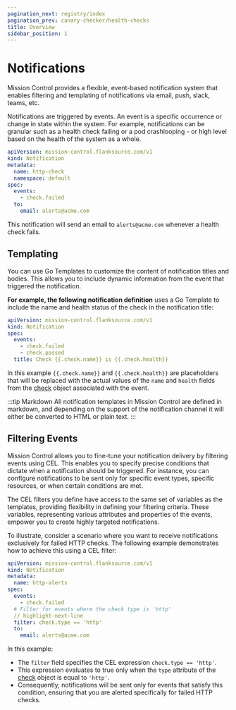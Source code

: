 ```yaml
---
pagination_next: registry/index
pagination_prev: canary-checker/health-checks
title: Overview
sidebar_position: 1
---
```



# Notifications

Mission Control provides a flexible, event-based notification system that enables filtering and templating of notifications via email, push, slack, teams, etc.

Notifications are triggered by events. An event is a specific occurrence or change in state within the system. For example, notifications can be granular such as a health check failing or a pod crashlooping - or high level based on the health of the system as a whole.


```yaml title="check-failed.yaml"
apiVersion: mission-control.flanksource.com/v1
kind: Notification
metadata:
  name: http-check
  namespace: default
spec:
  events:
    - check.failed
  to:
    email: alerts@acme.com
```

This notification will send an email to `alerts@acme.com` whenever a health check fails.

<Notification/>


## Templating

You can use Go Templates to customize the content of notification titles and bodies. This allows you to include dynamic information from the event that triggered the notification.

**For example, the following notification definition** uses a Go Template to include the name and health status of the check in the notification title:

```yaml title="notification-template"
apiVersion: mission-control.flanksource.com/v1
kind: Notification
spec:
  events:
    - check.failed
    - check.passed
  title: Check {{.check.name}} is {{.check.health}}
```

In this example `{{.check.name}}` and `{{.check.health}}` are placeholders that will be replaced with the actual values of the `name` and `health` fields from the [check](/reference/canary-checker/check) object associated with the event.


:::tip Markdown
All notification templates in Mission Control are defined in markdown, and depending on the support of the notification channel it will either be converted to HTML or plain text.
:::

## Filtering Events

Mission Control allows you to fine-tune your notification delivery by filtering events using <CommonLink to="cel">CEL</CommonLink>. This enables you to specify precise conditions that dictate when a notification should be triggered. For instance, you can configure notifications to be sent only for specific event types, specific resources, or when certain conditions are met.

The CEL filters you define have access to the same set of variables as the templates, providing flexibility in defining your filtering criteria. These variables, representing various attributes and properties of the events, empower you to create highly targeted notifications.

To illustrate, consider a scenario where you want to receive notifications exclusively for failed HTTP checks. The following example demonstrates how to achieve this using a CEL filter:

```yaml title="filter-http.yaml"
apiVersion: mission-control.flanksource.com/v1
kind: Notification
metadata:
  name: http-alerts
spec:
  events:
    - check.failed
  # Filter for events where the check type is 'http'
  // highlight-next-line
  filter: check.type == 'http'
  to:
    email: alerts@acme.com
```

In this example:

- The `filter` field specifies the CEL expression `check.type == 'http'`.
- This expression evaluates to true only when the `type` attribute of the [check](/reference/canary-checker/check) object is equal to `'http'`.
- Consequently, notifications will be sent only for events that satisfy this condition, ensuring that you are alerted specifically for failed HTTP checks.
```

